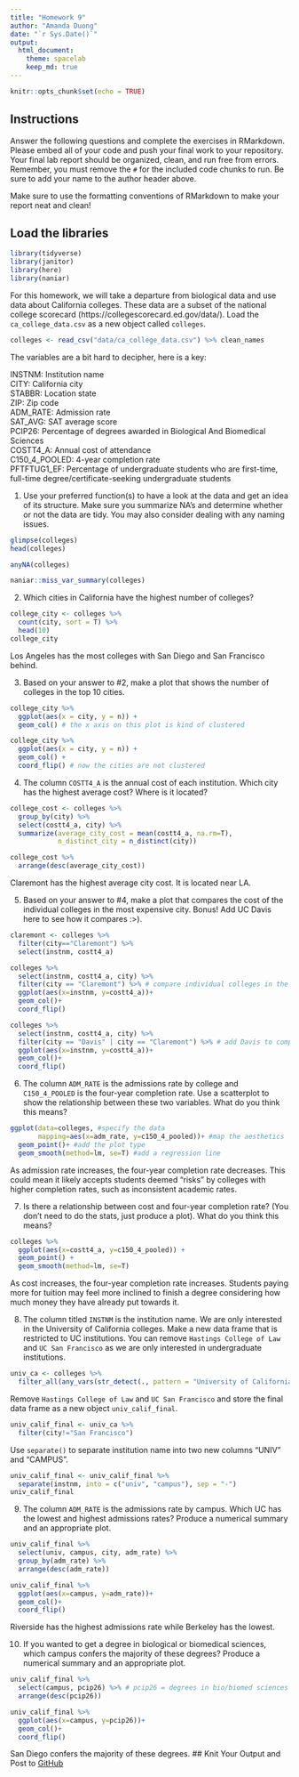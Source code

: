 ```yaml
---
title: "Homework 9"
author: "Amanda Duong"
date: "`r Sys.Date()`"
output:
  html_document: 
    theme: spacelab
    keep_md: true
---
```


```r
knitr::opts_chunk$set(echo = TRUE)
```

## Instructions
Answer the following questions and complete the exercises in RMarkdown. Please embed all of your code and push your final work to your repository. Your final lab report should be organized, clean, and run free from errors. Remember, you must remove the `#` for the included code chunks to run. Be sure to add your name to the author header above.  

Make sure to use the formatting conventions of RMarkdown to make your report neat and clean!  

## Load the libraries
```r
library(tidyverse)
library(janitor)
library(here)
library(naniar)
``` 

For this homework, we will take a departure from biological data and use data about California colleges. These data are a subset of the national college scorecard (https://collegescorecard.ed.gov/data/). Load the `ca_college_data.csv` as a new object called `colleges`.
```r
colleges <- read_csv("data/ca_college_data.csv") %>% clean_names
```

The variables are a bit hard to decipher, here is a key:  

INSTNM: Institution name  
CITY: California city  
STABBR: Location state  
ZIP: Zip code  
ADM_RATE: Admission rate  
SAT_AVG: SAT average score  
PCIP26: Percentage of degrees awarded in Biological And Biomedical Sciences  
COSTT4_A: Annual cost of attendance  
C150_4_POOLED: 4-year completion rate  
PFTFTUG1_EF: Percentage of undergraduate students who are first-time, full-time degree/certificate-seeking undergraduate students  

1. Use your preferred function(s) to have a look at the data and get an idea of its structure. Make sure you summarize NA's and determine whether or not the data are tidy. You may also consider dealing with any naming issues.
```r
glimpse(colleges)
head(colleges)
```
```r
anyNA(colleges)
```
```r
naniar::miss_var_summary(colleges)
```

2. Which cities in California have the highest number of colleges?
```r
college_city <- colleges %>%
  count(city, sort = T) %>%
  head(10)
college_city
```
Los Angeles has the most colleges with San Diego and San Francisco behind. 

3. Based on your answer to #2, make a plot that shows the number of colleges in the top 10 cities.
```r
college_city %>%
  ggplot(aes(x = city, y = n)) +
  geom_col() # the x axis on this plot is kind of clustered
```
```r
college_city %>%
  ggplot(aes(x = city, y = n)) +
  geom_col() +
  coord_flip() # now the cities are not clustered
```

4. The column `COSTT4_A` is the annual cost of each institution. Which city has the highest average cost? Where is it located?
```r
college_cost <- colleges %>%
  group_by(city) %>%
  select(costt4_a, city) %>%
  summarize(average_city_cost = mean(costt4_a, na.rm=T),
            n_distinct_city = n_distinct(city))

college_cost %>%
  arrange(desc(average_city_cost))
```
Claremont has the highest average city cost. It is located near LA.

5. Based on your answer to #4, make a plot that compares the cost of the individual colleges in the most expensive city. Bonus! Add UC Davis here to see how it compares :>).
```r
claremont <- colleges %>%
  filter(city=="Claremont") %>%
  select(instnm, costt4_a)
```

```r
colleges %>%
  select(instnm, costt4_a, city) %>%
  filter(city == "Claremont") %>% # compare individual colleges in the most expensive city
  ggplot(aes(x=instnm, y=costt4_a))+
  geom_col()+
  coord_flip()
```
```r
colleges %>%
  select(instnm, costt4_a, city) %>%
  filter(city == "Davis" | city == "Claremont") %>% # add Davis to compare
  ggplot(aes(x=instnm, y=costt4_a))+
  geom_col()+
  coord_flip()
```

6. The column `ADM_RATE` is the admissions rate by college and `C150_4_POOLED` is the four-year completion rate. Use a scatterplot to show the relationship between these two variables. What do you think this means?
```r
ggplot(data=colleges, #specify the data
       mapping=aes(x=adm_rate, y=c150_4_pooled))+ #map the aesthetics
  geom_point()+ #add the plot type
  geom_smooth(method=lm, se=T) #add a regression line
```
As admission rate increases, the four-year completion rate decreases. This could mean it likely accepts students deemed "risks" by colleges with higher completion rates, such as inconsistent academic rates.  

7. Is there a relationship between cost and four-year completion rate? (You don't need to do the stats, just produce a plot). What do you think this means?
```r
colleges %>%
  ggplot(aes(x=costt4_a, y=c150_4_pooled)) +
  geom_point() +
  geom_smooth(method=lm, se=T)
```
As cost increases, the four-year completion rate increases. Students paying more for tuition may feel more inclined to finish a degree considering how much money they have already put towards it.  

8. The column titled `INSTNM` is the institution name. We are only interested in the University of California colleges. Make a new data frame that is restricted to UC institutions. You can remove `Hastings College of Law` and `UC San Francisco` as we are only interested in undergraduate institutions.
```r
univ_ca <- colleges %>% 
  filter_all(any_vars(str_detect(., pattern = "University of California")))
```

Remove `Hastings College of Law` and `UC San Francisco` and store the final data frame as a new object `univ_calif_final`.
```r
univ_calif_final <- univ_ca %>%
  filter(city!="San Francisco")
```

Use `separate()` to separate institution name into two new columns "UNIV" and "CAMPUS".
```r
univ_calif_final <- univ_calif_final %>%
  separate(instnm, into = c("univ", "campus"), sep = "-")
univ_calif_final
```
9. The column `ADM_RATE` is the admissions rate by campus. Which UC has the lowest and highest admissions rates? Produce a numerical summary and an appropriate plot.
```r
univ_calif_final %>%
  select(univ, campus, city, adm_rate) %>%
  group_by(adm_rate) %>%
  arrange(desc(adm_rate))
```
```r
univ_calif_final %>%
  ggplot(aes(x=campus, y=adm_rate))+
  geom_col()+
  coord_flip()
```
Riverside has the highest admissions rate while Berkeley has the lowest.  

10. If you wanted to get a degree in biological or biomedical sciences, which campus confers the majority of these degrees? Produce a numerical summary and an appropriate plot.
```r
univ_calif_final %>%
  select(campus, pcip26) %>% # pcip26 = degrees in bio/biomed sciences
  arrange(desc(pcip26))
```

```r
univ_calif_final %>%
  ggplot(aes(x=campus, y=pcip26))+
  geom_col()+
  coord_flip()
```
San Diego confers the majority of these degrees. 
## Knit Your Output and Post to [GitHub](https://github.com/FRS417-DataScienceBiologists)